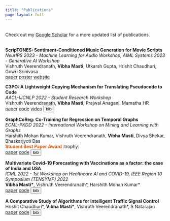 ```yaml
---
title: "Publications"
page-layout: full
---
```


<style>
  .citation {
    display: none;
  }
  .show-citation {
    display: block;
  }
</style>

<script>
  function toggleCitation(id) {
    var citationDiv = document.getElementById("citation-" + id);
    citationDiv.classList.toggle("show-citation");
  }
</script>

\
Check out my [Google Scholar](https://scholar.google.com/citations?user=v7O9-RgAAAAJ&hl=en) for a more updated list of publications. \
\

**ScripTONES: Sentiment-Conditioned Music Generation for Movie Scripts** \
_NeurIPS 2023 - Machine Learning for Audio Workshop, AIML Systems 2023 - Generative AI Workshop_ \
Vishruth Veerendranath, **Vibha Masti**, Utkarsh Gupta, Hrishit Chaudhuri, Gowri Srinivasa \
<a href="https://mlforaudioworkshop.com/ScripTONES.pdf" type="button" class="btn btn-outline-primary btn-sm">paper</a>
<a href="posters/ScripTONES.pdf" type="button" class="btn btn-outline-primary btn-sm">poster</a>
<a href="https://torpid-okra-923.notion.site/ScripTONES-Sentiment-Conditioned-Music-Generation-for-Movie-Scripts-fb7038d68112435ea120af2bb7cc64b0" type="button" class="btn btn-outline-primary btn-sm">website</a>


**C3PO: A Lightweight Copying Mechanism for Translating Pseudocode to Code** \
_AACL-IJCNLP 2022 - Student Research Workshop_ \
Vishruth Veerendranath, **Vibha Masti**, Prajwal Anagani, Mamatha HR  \
<a href="https://aclanthology.org/2022.aacl-srw.7" type="button" class="btn btn-outline-primary btn-sm">paper</a>
<a href="https://github.com/Pseudocode-to-Code/C3PO" type="button" class="btn btn-outline-primary btn-sm">code</a>
<a href="https://underline.io/lecture/64860-c3po-a-lightweight-copying-mechanism-for-translating-pseudocode-to-code" type="button" class="btn btn-outline-primary btn-sm">video</a>
<button onclick="toggleCitation('c3po')" class="btn btn-outline-primary btn-sm">bib</button>

<div id="citation-c3po" class="citation">
  ```bib
  @inproceedings{veerendranath-etal-2022-c3po,
    title = "{C3PO}: {A} Lightweight Copying Mechanism for Translating Pseudocode to Code",
    author = "Veerendranath, Vishruth and Masti, Vibha and Anagani, Prajwal and Hr, Mamatha",
    booktitle = "Proceedings of the 2nd Conference of the Asia-Pacific Chapter of the Association for Computational Linguistics and the 12th International Joint Conference on Natural Language Processing: Student Research Workshop",
    month = nov,
    year = "2022",
    address = "Online",
    publisher = "Association for Computational Linguistics",
    url = "https://aclanthology.org/2022.aacl-srw.7",
    pages = "47--53"
  }
  ```
</div>

<!-- Add a bibtex button that opens a code block -->



**GraphCoReg: Co-Training for Regression on Temporal Graphs** \
_ECML-PKDD 2022 - International Workshop on Mining and Learning with Graphs_ \
Harshith Mohan Kumar, Vishruth Veerendranath, **Vibha Masti**, Divya Shekar, Bhaskarjyoti Das \
<span style="color: #E8590B"> **Student Best Paper Award** </span> :trophy: \
<a href="https://openreview.net/forum?id=JExuzizhS-p" type="button" class="btn btn-outline-primary btn-sm">paper</a>
<a href="https://github.com/Deep-Co-Training/GraphCoReg" type="button" class="btn btn-outline-primary btn-sm">code</a>
<button onclick="toggleCitation('graph')" class="btn btn-outline-primary btn-sm">bib</button>

<div id="citation-graph" class="citation">
  ```bib
  @inproceedings{
    kumar2022graphcoreg,
    title={GraphCoReg: Co-Training for Regression on Temporal Graphs},
    author={Harshith Mohan Kumar and Vishruth Veerendranath and Vibha Masti and Divya Shekar and Bhaskarjyoti Das},
    booktitle={18th International Workshop on Mining and Learning with Graphs},
    year={2022},
    url={https://openreview.net/forum?id=JExuzizhS-p}
  }
  ```
</div>

**Multivariate Covid-19 Forecasting with Vaccinations as a factor: the case of India and USA** \
_ICML 2022 - 1st Workshop on Healthcare AI and COVID-19, IEEE Region 10 Symposium (TENSYMP) 2022_ \
**Vibha Masti\***, Vishruth Veerendranath\*, Harshith Mohan Kumar\* \
<a href="https://ieeexplore.ieee.org/document/9864476" type="button" class="btn btn-outline-primary btn-sm">paper</a>
<a href="https://github.com/Data-Analytics-Project-2021/covid19-prediction" type="button" class="btn btn-outline-primary btn-sm">code</a>
<button onclick="toggleCitation('covid')" class="btn btn-outline-primary btn-sm">bib</button>

<div id="citation-covid" class="citation">
  ```bib
  @inproceedings{9864476,
    author={Masti, Vibha and Veerendranath, Vishruth and Kumar, Harshith Mohan},
    booktitle={2022 IEEE Region 10 Symposium (TENSYMP)}, 
    title={Multivariate Covid-19 Forecasting with Vaccinations as a factor: the case of India and USA}, 
    year={2022},
    volume={},
    number={},
    pages={1-6},
    doi={10.1109/TENSYMP54529.2022.9864476}}
  ```
</div>

**A Comparative Study of Algorithms for Intelligent Traffic Signal Control** \
Hrishit Chaudhuri\*, **Vibha Masti\***, Vishruth Veerendranath\*, S Natarajan \
<a href="https://arxiv.org/abs/2109.00937" type="button" class="btn btn-outline-primary btn-sm">paper</a>
<a href="https://github.com/intelligent-traffic-signal/mini-proj-traffic" type="button" class="btn btn-outline-primary btn-sm">code</a>
<button onclick="toggleCitation('traffic')" class="btn btn-outline-primary btn-sm">bib</button>
<div id="citation-traffic" class="citation">
  ```bib
  @incollection{chaudhuri2022comparative,
    title={A comparative study of algorithms for intelligent traffic signal control},
    author={Chaudhuri, Hrishit and Masti, Vibha and Veerendranath, Vishruth and Natarajan, S},
    booktitle={Machine Learning and Autonomous Systems: Proceedings of ICMLAS 2021},
    pages={271--287},
    year={2022},
    publisher={Springer}
  }
  ```
</div>